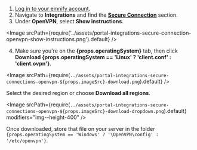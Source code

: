 
1. [Log in to your emnify account](https://portal.emnify.com/sign).
2. Navigate to **Integrations** and find the [**Secure Connection**](https://portal.emnify.com/integrations#secure-connection) section.
3. Under **OpenVPN**, select **Show instructions**.

<Image
  srcPath={require('../assets/portal-integrations-secure-connection-openvpn-show-instructions.png').default}
/>

4. Make sure you're on the **{props.operatingSystem}** tab, then click **Download {props.operatingSystem == 'Linux' ? 'client.conf' : 'client.ovpn'}**.

<Image
  srcPath={require(`../assets/portal-integrations-secure-connections-openvpn-${props.imageSrc}-download.png`).default}
/>

Select the desired region or choose **Download all regions**.

<Image
  srcPath={require(`../assets/portal-integrations-secure-connections-openvpn-${props.imageSrc}-download-dropdown.png`).default}
  modifiers="img--height-400"
/>

Once downloaded, store that file on your server in the folder <code>{props.operatingSystem == 'Windows' ? '\\OpenVPN\\config' : '/etc/openvpn'}</code>.
